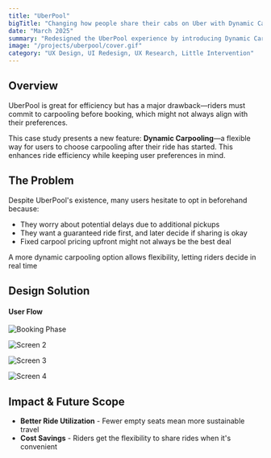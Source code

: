 ```yaml
---
title: "UberPool"
bigTitle: "Changing how people share their cabs on Uber with Dynamic Carpooling"
date: "March 2025"
summary: "Redesigned the UberPool experience by introducing Dynamic Carpooling, a flexible feature that lets riders can decide to carpool mid-ride instead of committing upfront."
image: "/projects/uberpool/cover.gif"
category: "UX Design, UI Redesign, UX Research, Little Intervention"
---
```


## Overview

UberPool is great for efficiency but has a major drawback—riders must commit to carpooling before booking, which might not always align with their preferences.

This case study presents a new feature: **Dynamic Carpooling**—a flexible way for users to choose carpooling after their ride has started. This enhances ride efficiency while keeping user preferences in mind.

## The Problem

Despite UberPool's existence, many users hesitate to opt in beforehand because:

- They worry about potential delays due to additional pickups
- They want a guaranteed ride first, and later decide if sharing is okay
- Fixed carpool pricing upfront might not always be the best deal

A more dynamic carpooling option allows flexibility, letting riders decide in real time

## Design Solution

#### User Flow

<Image
  src="/projects/uberpool/screen1.webp"
  alt="Booking Phase"
  width={2580}
  height={1691}
  caption="Booking Phase - Users toggle 'Open to Carpool?' before booking. No impact on their initial fare or ETA."
  contained
  size="lg"
/>



<Image
  src="/projects/uberpool/screen2.webp"
  alt="Screen 2"
  width={2580}
  height={1691}
  caption="The ride begins as a private trip. If another rider enables carpooling and their route aligns, the system finds a match"
  contained
  size="lg"
/>

<Image
  src="/projects/uberpool/screen3.webp"
  alt="Screen 3"
  width={2580}
  height={1691}
  caption="A push notification appears on their lock screen when there is a match. Riders can tap to open the
Uber app and review details"
  contained
  size="lg"
/>


<Image
  src="/projects/uberpool/screen4.webp"
  alt="Screen 4"
  width={2580}
  height={1691}
  caption="A popup prompts that someone is looking to share the ride. New fare after
sharing is displayed. Accept and Decline buttons are shown to the user for quick decision making"
  contained
  size="lg"
/>


## Impact & Future Scope

- **Better Ride Utilization** - Fewer empty seats mean more sustainable travel
- **Cost Savings** - Riders get the flexibility to share rides when it's convenient
